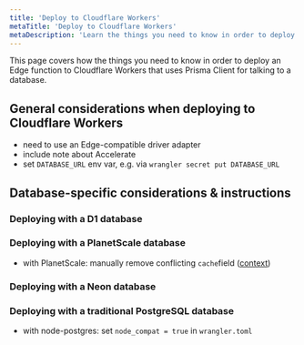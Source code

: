 ```yaml
---
title: 'Deploy to Cloudflare Workers'
metaTitle: 'Deploy to Cloudflare Workers'
metaDescription: 'Learn the things you need to know in order to deploy an Edge function that uses Prisma Client for talking to a database.'
---
```


<TopBlock>

This page covers how the things you need to know in order to deploy an Edge function to Cloudflare Workers that uses Prisma Client for talking to a database.

</TopBlock>

## General considerations when deploying to Cloudflare Workers

- need to use an Edge-compatible driver adapter
- include note about Accelerate
- set `DATABASE_URL` env var, e.g. via `wrangler secret put DATABASE_URL`

## Database-specific considerations & instructions

### Deploying with a D1 database

### Deploying with a PlanetScale database

- with PlanetScale: manually remove conflicting `cache`field ([context](https://www.notion.so/Prisma-Cloudflare-Workers-and-Pages-107091db465f4ae08606dbf3070a0821?pvs=21))

### Deploying with a Neon database

### Deploying with a traditional PostgreSQL database

- with node-postgres: set `node_compat = true` in `wrangler.toml`
